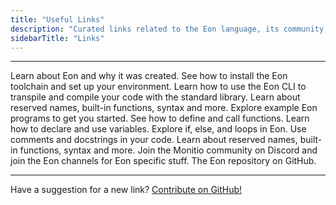 ```yaml
---
title: "Useful Links"
description: "Curated links related to the Eon language, its community, and resources."
sidebarTitle: "Links"
---
```


---

<CardGroup cols={3}>
  <Card title="About" icon="users" href="/guides/about-eon/about">
    Learn about Eon and why it was created.
  </Card>
  <Card title="Quickstart" icon="download" href="/guides/get-started/quickstart">
    See how to install the Eon toolchain and set up your environment.
  </Card>
  <Card title="Development" icon="screwdriver-wrench" href="/guides/next-steps/developing">
    Learn how to use the Eon CLI to transpile and compile your code with the standard library.
  </Card>
</CardGroup>

<CardGroup cols={3}>
  <Card title="References" icon="book" href="/library/references">
    Learn about reserved names, built-in functions, syntax and more.
  </Card>
  <Card title="Examples" icon="star" href="/library/examples">
    Explore example Eon programs to get you started.
  </Card>
  <Card title="Functions" icon="function" href="/library/references/functions">
    See how to define and call functions.
  </Card>
</CardGroup>

<CardGroup cols={3}>
  <Card title="Variables" icon="x" href="/library/references/variables">
    Learn how to declare and use variables.
  </Card>
  <Card title="Loops & Conditionals" icon="repeat" href="/library/references/loops">
    Explore if, else, and loops in Eon.
  </Card>
  <Card title="Comments & Docstrings" icon="comment" href="/library/references/comments">
    Use comments and docstrings in your code.
  </Card>
</CardGroup>

<CardGroup cols={3}>
  <Card title="Docs" icon="book" href="/">
    Learn about reserved names, built-in functions, syntax and more.
  </Card>
  <Card title="Discord" icon="discord" href="https://dc.moniti.org">
    Join the Monitio community on Discord and join the Eon channels for Eon specific stuff.
  </Card>
  <Card title="GitHub" icon="github" href="https://github.com/monitio/eon">
    The Eon repository on GitHub.
  </Card>
</CardGroup>

---

Have a suggestion for a new link? [Contribute on GitHub\!](https://github.com/monitio/eon)